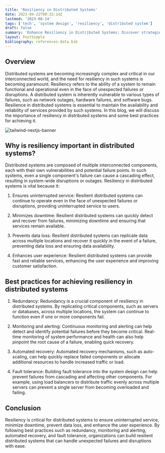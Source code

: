 ```yaml
---
title: 'Resiliency in Distributed Systems'
date: 2023-04-22T00:32:14Z
lastmod: '2023-08-14'
tags: ['tech', 'system design', 'resiliency', 'distributed system']
draft: false
summary: 'Enhance Resiliency in Distributed Systems: Discover strategies, best practices, and tools for building robust and fault-tolerant distributed systems. Explore our tech insights now!'
layout: PostSimple
bibliography: references-data.bib
---
```


<TOCInline toc={props.toc} asDisclosure />

## Overview

Distributed systems are becoming increasingly complex and critical in our interconnected world, and the need for resiliency in such systems is becoming paramount. Resiliency refers to the ability of a system to remain functional and operational even in the face of unexpected failures or disruptions. A distributed system is inherently vulnerable to various types of failures, such as network outages, hardware failures, and software bugs. Resilience in distributed systems is essential to maintain the availability and reliability of services provided by such systems. In this blog, we will discuss the importance of resiliency in distributed systems and some best practices for achieving it.

![tailwind-nextjs-banner](/static/images/Resiliency-in-Distributed-Systems.webp)

## Why is resiliency important in distributed systems?

Distributed systems are composed of multiple interconnected components, each with their own vulnerabilities and potential failure points. In such systems, even a single component's failure can cause a cascading effect, resulting in system-wide disruptions or outages. Resiliency in distributed systems is vital because it:

1. Ensures uninterrupted service: Resilient distributed systems can continue to operate even in the face of unexpected failures or disruptions, providing uninterrupted service to users.

2. Minimizes downtime: Resilient distributed systems can quickly detect and recover from failures, minimizing downtime and ensuring that services remain available.

3. Prevents data loss: Resilient distributed systems can replicate data across multiple locations and recover it quickly in the event of a failure, preventing data loss and ensuring data availability.

4. Enhances user experience: Resilient distributed systems can provide fast and reliable services, enhancing the user experience and improving customer satisfaction.

## Best practices for achieving resiliency in distributed systems

1. Redundancy: Redundancy is a crucial component of resiliency in distributed systems. By replicating critical components, such as servers or databases, across multiple locations, the system can continue to function even if one or more components fail.

2. Monitoring and alerting: Continuous monitoring and alerting can help detect and identify potential failures before they become critical. Real-time monitoring of system performance and health can also help pinpoint the root cause of a failure, enabling quick recovery.

3. Automated recovery: Automated recovery mechanisms, such as auto-scaling, can help quickly replace failed components or allocate additional resources to handle increased traffic or load.

4. Fault tolerance: Building fault tolerance into the system design can help prevent failures from cascading and affecting other components. For example, using load balancers to distribute traffic evenly across multiple servers can prevent a single server from becoming overloaded and failing.

## Conclusion

Resiliency is critical for distributed systems to ensure uninterrupted service, minimize downtime, prevent data loss, and enhance the user experience. By following best practices such as redundancy, monitoring and alerting, automated recovery, and fault tolerance, organizations can build resilient distributed systems that can handle unexpected failures and disruptions with ease.
